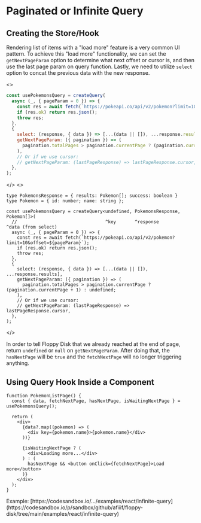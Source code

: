 

# Paginated or Infinite Query

## Creating the Store/Hook

Rendering list of items with a "load more" feature is a very common UI pattern.
To achieve this "load more" functionality, we can set the `getNextPageParam` option to determine what next offset or cursor is,
and then use the last page param on query function.
Lastly, we need to utilize `select` option to concat the previous data with the new response.

<JsOrTs className="pt-5 -mb-3 justify-end">
<>

```jsx {2,9-11}
const usePokemonsQuery = createQuery(
  async (_, { pageParam = 0 }) => {
    const res = await fetch(`https://pokeapi.co/api/v2/pokemon?limit=10&offset=${pageParam}`);
    if (res.ok) return res.json();
    throw res;
  },
  {
    select: (response, { data }) => [...(data || []), ...response.results],
    getNextPageParam: ({ pagination }) => (
      pagination.totalPages > pagination.currentPage ? (pagination.currentPage + 1) : undefined;
    ),
    // Or if we use cursor:
    // getNextPageParam: (lastPageResponse) => lastPageResponse.cursor,
  },
);
```

</>
<>

```tsx {6,13-15}
type PokemonsResponse = { results: Pokemon[]; success: boolean }
type Pokemon = { id: number; name: string };

const usePokemonsQuery = createQuery<undefined, PokemonsResponse, Pokemon[]>(
  //                                 ^key       ^response         ^data (from select)
  async (_, { pageParam = 0 }) => {
    const res = await fetch(`https://pokeapi.co/api/v2/pokemon?limit=10&offset=${pageParam}`);
    if (res.ok) return res.json();
    throw res;
  },
  {
    select: (response, { data }) => [...(data || []), ...response.results],
    getNextPageParam: ({ pagination }) => (
      pagination.totalPages > pagination.currentPage ? (pagination.currentPage + 1) : undefined;
    ),
    // Or if we use cursor:
    // getNextPageParam: (lastPageResponse) => lastPageResponse.cursor,
  },
);
```

</>
</JsOrTs>

In order to tell Floppy Disk that we already reached at the end of page, return `undefined` or `null` on `getNextPageParam`.
After doing that, the `hasNextPage` will be `true` and the `fetchNextPage` will no longer triggering anything.

## Using Query Hook Inside a Component

```tsx {13}
function PokemonListPage() {
  const { data, fetchNextPage, hasNextPage, isWaitingNextPage } = usePokemonsQuery();

  return (
    <div>
      {data?.map((pokemon) => (
        <div key={pokemon.name}>{pokemon.name}</div>
      ))}

      {isWaitingNextPage ? (
        <div>Loading more...</div>
      ) : (
        hasNextPage && <button onClick={fetchNextPage}>Load more</button>
      )}
    </div>
  );
}
```

<Callout type="info" emoji="ℹ️">
Example: [https://codesandbox.io/.../examples/react/infinite-query](https://codesandbox.io/p/sandbox/github/afiiif/floppy-disk/tree/main/examples/react/infinite-query)
</Callout>
